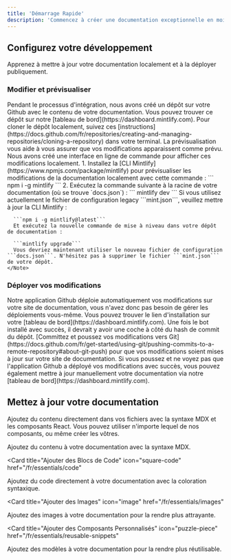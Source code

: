 ```yaml
---
title: 'Démarrage Rapide'
description: 'Commencez à créer une documentation exceptionnelle en moins de 5 minutes'
---
```


## Configurez votre développement

Apprenez à mettre à jour votre documentation localement et à la déployer publiquement.

### Modifier et prévisualiser

<AccordionGroup>
  <Accordion icon="github" title="Clonez votre documentation localement">
    Pendant le processus d'intégration, nous avons créé un dépôt sur votre Github avec
    le contenu de votre documentation. Vous pouvez trouver ce dépôt sur notre
    [tableau de bord](https://dashboard.mintlify.com). Pour cloner le dépôt
    localement, suivez ces
    [instructions](https://docs.github.com/fr/repositories/creating-and-managing-repositories/cloning-a-repository)
    dans votre terminal.
  </Accordion>
  <Accordion icon="rectangle-terminal" title="Prévisualiser les modifications">
    La prévisualisation vous aide à vous assurer que vos modifications apparaissent comme prévu. Nous avons créé une
    interface en ligne de commande pour afficher ces modifications localement.
    1. Installez la
    [CLI Mintlify](https://www.npmjs.com/package/mintlify) pour prévisualiser les
    modifications de la documentation localement avec cette commande : ``` npm i -g mintlify ```
    2. Exécutez la commande suivante à la racine de votre documentation (où se trouve
    `docs.json`) : ``` mintlify dev ```
    <Note>
      Si vous utilisez actuellement le fichier de configuration legacy ```mint.json```, veuillez mettre à jour la CLI Mintlify :

      ```npm i -g mintlify@latest```
      Et exécutez la nouvelle commande de mise à niveau dans votre dépôt de documentation :

      ```mintlify upgrade```
      Vous devriez maintenant utiliser le nouveau fichier de configuration ```docs.json```. N'hésitez pas à supprimer le fichier ```mint.json``` de votre dépôt.
    </Note>
  </Accordion>
</AccordionGroup>

### Déployer vos modifications

<AccordionGroup>

<Accordion icon="message-bot" title="Installez notre application Github">
  Notre application Github déploie automatiquement vos modifications sur votre site de documentation,
  vous n'avez donc pas besoin de gérer les déploiements vous-même. Vous pouvez trouver le lien d'installation sur
  votre [tableau de bord](https://dashboard.mintlify.com). Une fois le bot
  installé avec succès, il devrait y avoir une coche à côté du hash de commit
  du dépôt.
</Accordion>
<Accordion icon="rocket" title="Poussez vos modifications">
  [Committez et poussez vos modifications vers
  Git](https://docs.github.com/fr/get-started/using-git/pushing-commits-to-a-remote-repository#about-git-push)
  pour que vos modifications soient mises à jour sur votre site de documentation. Si vous poussez et ne voyez pas que
  l'application Github a déployé vos modifications avec succès, vous pouvez également
  mettre à jour manuellement votre documentation via notre [tableau de bord](https://dashboard.mintlify.com).
</Accordion>

</AccordionGroup>

## Mettez à jour votre documentation

Ajoutez du contenu directement dans vos fichiers avec la syntaxe MDX et les composants React. Vous pouvez utiliser n'importe lequel de nos composants, ou même créer les vôtres.

<CardGroup>

<Card title="Ajouter du Contenu avec MDX" icon="file" href="/fr/essentials/markdown">
  Ajoutez du contenu à votre documentation avec la syntaxe MDX.
</Card>

<Card
  title="Ajouter des Blocs de Code"
  icon="square-code"
  href="/fr/essentials/code"
>
  Ajoutez du code directement à votre documentation avec la coloration syntaxique.
</Card>

<Card
  title="Ajouter des Images"
  icon="image"
  href="/fr/essentials/images"
>
  Ajoutez des images à votre documentation pour la rendre plus attrayante.
</Card>

<Card
  title="Ajouter des Composants Personnalisés"
  icon="puzzle-piece"
  href="/fr/essentials/reusable-snippets"
>
  Ajoutez des modèles à votre documentation pour la rendre plus réutilisable.
</Card>

</CardGroup> 
